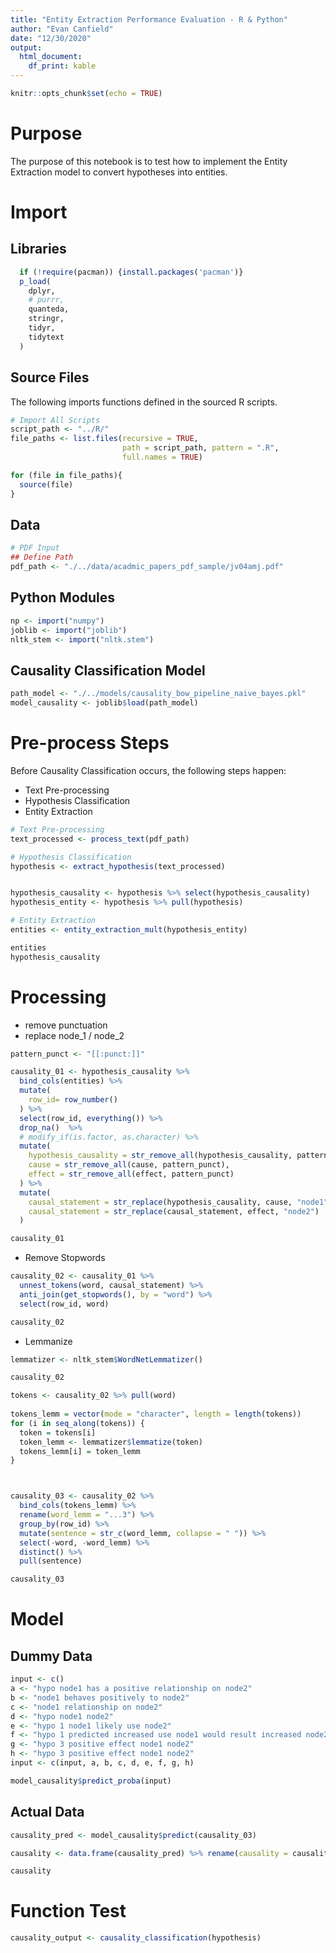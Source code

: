```yaml
---
title: "Entity Extraction Performance Evaluation - R & Python"
author: "Evan Canfield"
date: "12/30/2020"
output:
  html_document:
    df_print: kable
---
```


```r
knitr::opts_chunk$set(echo = TRUE)
```

# Purpose
The purpose of this notebook is to test how to implement the Entity Extraction model to convert hypotheses into entities.

# Import
## Libraries
```r
  if (!require(pacman)) {install.packages('pacman')}
  p_load(
    dplyr,
    # purrr,
    quanteda,
    stringr,
    tidyr,
    tidytext
  )
```

## Source Files
The following imports functions defined in the sourced R scripts.
```r
# Import All Scripts
script_path <- "../R/"
file_paths <- list.files(recursive = TRUE, 
                         path = script_path, pattern = ".R", 
                         full.names = TRUE)

for (file in file_paths){
  source(file)
}
```

## Data
```r
# PDF Input
## Define Path
pdf_path <- "./../data/acadmic_papers_pdf_sample/jv04amj.pdf"
```

## Python Modules
```r
np <- import("numpy")
joblib <- import("joblib")
nltk_stem <- import("nltk.stem")
```

## Causality Classification Model
```r
path_model <- "./../models/causality_bow_pipeline_naive_bayes.pkl"
model_causality <- joblib$load(path_model)
```
# Pre-process Steps
Before Causality Classification occurs, the following steps happen:

* Text Pre-processing
* Hypothesis Classification
* Entity Extraction

```r
# Text Pre-processing
text_processed <- process_text(pdf_path)

# Hypothesis Classification
hypothesis <- extract_hypothesis(text_processed)


hypothesis_causality <- hypothesis %>% select(hypothesis_causality)
hypothesis_entity <- hypothesis %>% pull(hypothesis)

# Entity Extraction
entities <- entity_extraction_mult(hypothesis_entity)

entities
hypothesis_causality
```

# Processing

* remove punctuation
* replace node_1 / node_2

```r
pattern_punct <- "[[:punct:]]"

causality_01 <- hypothesis_causality %>% 
  bind_cols(entities) %>% 
  mutate(
    row_id= row_number()
  ) %>% 
  select(row_id, everything()) %>% 
  drop_na()  %>% 
  # modify_if(is.factor, as.character) %>% 
  mutate(
    hypothesis_causality = str_remove_all(hypothesis_causality, pattern_punct),
    cause = str_remove_all(cause, pattern_punct),
    effect = str_remove_all(effect, pattern_punct)
  ) %>% 
  mutate(
    causal_statement = str_replace(hypothesis_causality, cause, "node1"),
    causal_statement = str_replace(causal_statement, effect, "node2")
  )

causality_01
```
* Remove Stopwords
```r

causality_02 <- causality_01 %>% 
  unnest_tokens(word, causal_statement) %>% 
  anti_join(get_stopwords(), by = "word") %>% 
  select(row_id, word)

causality_02
```
* Lemmanize

```r
lemmatizer <- nltk_stem$WordNetLemmatizer()

causality_02

tokens <- causality_02 %>% pull(word)
 
tokens_lemm = vector(mode = "character", length = length(tokens))
for (i in seq_along(tokens)) {
  token = tokens[i]
  token_lemm <- lemmatizer$lemmatize(token)
  tokens_lemm[i] = token_lemm
}



causality_03 <- causality_02 %>% 
  bind_cols(tokens_lemm) %>% 
  rename(word_lemm = "...3") %>% 
  group_by(row_id) %>% 
  mutate(sentence = str_c(word_lemm, collapse = " ")) %>%
  select(-word, -word_lemm) %>% 
  distinct() %>% 
  pull(sentence)

causality_03
```

# Model
## Dummy Data
```r
input <- c()
a <- "hypo node1 has a positive relationship on node2"
b <- "node1 behaves positively to node2"
c <- "node1 relationship on node2"
d <- "hypo node1 node2"
e <- "hypo 1 node1 likely use node2"
f <- "hypo 1 predicted increased use node1 would result increased node2 decreasedvoluntaryemployeeturnover"
g <- "hypo 3 positive effect node1 node2"
h <- "hypo 3 positive effect node1 node2"
input <- c(input, a, b, c, d, e, f, g, h)

model_causality$predict_proba(input)
```

## Actual Data
```r
causality_pred <- model_causality$predict(causality_03)

causality <- data.frame(causality_pred) %>% rename(causality = causality_pred)

causality
```

# Function Test
```r
causality_output <- causality_classification(hypothesis)
```

